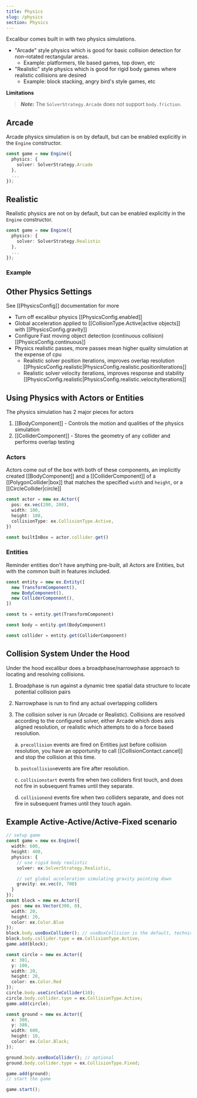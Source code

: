 ```yaml
---
title: Physics
slug: /physics
section: Physics
---
```



Excalibur comes built in with two physics simulations. 

- "Arcade" style physics which is good for basic collision detection for non-rotated rectangular areas.
  - Example: platformers, tile based games, top down, etc
- "Realistic" style physics which is good for rigid body games where realistic collisions are desired
  - Example: block stacking, angry bird's style games, etc

**Limitations**

> **_Note:_**  The `SolverStrategy.Arcade` does not support `body.friction`.

## Arcade

Arcade physics simulation is on by default, but can be enabled explicitly in the `Engine` constructor.

```typescript
const game = new Engine({
  physics: {
    solver: SolverStrategy.Arcade
  },
  ...
});
```

## Realistic

Realistic physics are not on by default, but can be enabled explicitly in the `Engine` constructor.

```typescript
const game = new Engine({
  physics: {
    solver: SolverStrategy.Realistic
  },
  ...
});
```

### Example

<GameCodeBlock live 
  title="Physics"
  code={PhysicsExample} 
/>

<IFrameEmbed src="https://excaliburjs.com/excalibur-snippets/collision/" />

## Other Physics Settings

See [[PhysicsConfig]] documentation for more

- Turn off excalibur physics [[PhysicsConfig.enabled]]
- Global acceleration applied to [[CollisionType.Active|active objects]] with [[PhysicsConfig.gravity]]
- Configure Fast moving object detection (continuous collision) [[PhysicsConfig.continuous]]
- Physics realistic passes, more passes mean higher quality simulation at the expense of cpu
  - Realistic solver position iterations, improves overlap resolution [[PhysicsConfig.realistic|PhysicsConfig.realistic.positionIterations]]
  - Realistic solver velocity iterations, improves response and stability [[PhysicsConfig.realistic|PhysicsConfig.realistic.velocityIterations]]

## Using Physics with Actors or Entities

The physics simulation has 2 major pieces for actors

1. [[BodyComponent]] - Controls the motion and qualities of the physics simulation
2. [[ColliderComponent]] - Stores the geometry of any collider and performs overlap testing

### Actors

Actors come out of the box with both of these components, an implicitly created [[BodyComponent]] and a [[ColliderComponent]]
of a [[PolygonCollider|box]] that matches the specified `width` and `height`, or a [[CircleCollider|circle]]

```typescript
const actor = new ex.Actor({
  pos: ex.vec(200, 200),
  width: 100,
  height: 100,
  collisionType: ex.CollisionType.Active,
})

const builtInBox = actor.collider.get()
```

### Entities

Reminder entities don't have anything pre-built, all Actors are Entities, but with the common built in features included.

```typescript
const entity = new ex.Entity([
  new TransformComponent(),
  new BodyComponent(),
  new ColliderComponent(),
])

const tx = entity.get(TransformComponent)

const body = entity.get(BodyComponent)

const collider = entity.get(ColliderComponent)
```

## Collision System Under the Hood

Under the hood excalibur does a broadphase/narrowphase approach to locating and resolving collisions.

1. Broadphase is run against a dynamic tree spatial data structure to locate potential collision pairs
2. Narrowphase is run to find any actual overlapping colliders
3. The collision solver is run (Arcade or Realistic). Collisions are resolved according to the configured solver, either Arcade which does axis aligned resolution, or realistic which attempts to do a force based resolution.

    a. `precollision` events are fired on Entities just before collision resolution, you have an opportunity to call [[CollisionContact.cancel]] and stop the collision at this time.

    b. `postcollision`events are fire after resolution.

    c. `collisionstart` events fire when two colliders first touch, and does not fire in subsequent frames until they separate.

    d. `collisionend` events fire when two colliders separate, and does not fire in subsequent frames until they touch again.

## Example Active-Active/Active-Fixed scenario

```ts
// setup game
const game = new ex.Engine({
  width: 600,
  height: 400,
  physics: {
    // use rigid body realistic
    solver: ex.SolverStrategy.Realistic,

    // set global acceleration simulating gravity pointing down
    gravity: ex.vec(0, 700)
  }
});
const block = new ex.Actor({
  pos: new ex.Vector(300, 0),
  width: 20,
  height: 20,
  color: ex.Color.Blue
});
block.body.useBoxCollider(); // useBoxCollision is the default, technically optional
block.body.collider.type = ex.CollisionType.Active;
game.add(block);

const circle = new ex.Actor({
  x: 301,
  y: 100,
  width: 20,
  height: 20,
  color: ex.Color.Red
});
circle.body.useCircleCollider(10);
circle.body.collider.type = ex.CollisionType.Active;
game.add(circle);

const ground = new ex.Actor({
  x: 300,
  y: 380,
  width: 600,
  height: 10,
  color: ex.Color.Black;
});

ground.body.useBoxCollider(); // optional
ground.body.collider.type = ex.CollisionType.Fixed;

game.add(ground);
// start the game

game.start();
```
